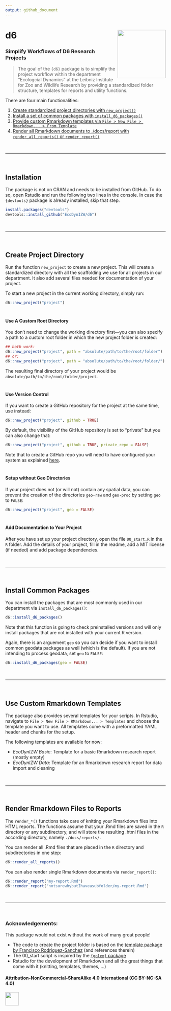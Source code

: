 ```yaml
---
output: github_document
---
```


# d6 <img src='man/figures/hexlogo_pure.png' align="right" height="151.5" /></a>


### Simplify Workflows of D6 Research Projects 

> The goal of the `{d6}` package is to simplify the project workflow within the department "Ecologcial Dynamics" at the Leibniz Institute for Zoo and Wildlife Research by providing a standardized folder structure, templates for reports and utility functions.


There are four main functionalities:

1. [Create standardized project directories with `new_project()`](#create-project-directory)
1. [Install a set of common packages with `install_d6_packages()`](#install-common-packages)
1. [Provide custom Rmarkdown templates via `File > New File > Rmarkdown... > From Template`](#use-custom-rmarkdown-templates)
1. [Render all Rmarkdown documents to ./docs/report with `render_all_reports()` or `render_report()`](#render-rmarkdown-files-to-reports)

<br>

***

<br>

## Installation

The package is not on CRAN and needs to be installed from GitHub. To do so, open Rstudio and run the following two lines in the console. In case the `{devtools}` package is already installed, skip that step.

```r
install.packages("devtools")
devtools::install_github("EcoDynIZW/d6")
```

<br>

***

<br>

## Create Project Directory

Run the function `new_project` to create a new project. This will create a standardized directory with all the scaffolding we use for all projects in our department. It also add several files needed for documentation of your project.

To start a new project in the current working directory, simply run:

```r
d6::new_project("project")
```

#

#### Use A Custom Root Directory

You don't need to change the working directory first—you can also specify a path to a custom root folder in which the new project folder is created:

```r
## both work:
d6::new_project("project", path = "absolute/path/to/the/root/folder")
## or:
d6::new_project("project", path = "absolute/path/to/the/root/folder/")
```

The resulting final directory of your project would be `absolute/path/to/the/root/folder/project`.

#

#### Use Version Control

If you want to create a GitHub repository for the project at the same time, use instead:

```r
d6::new_project("project", github = TRUE)
```

By default, the visibility of the GitHub repository is set to "private" but you can also change that:

```r
d6::new_project("project", github = TRUE, private_repo = FALSE)
```

Note that to create a GitHub repo you will need to have configured your system as explained [here](http://www.rdocumentation.org/packages/devtools/functions/use_github).

#

#### Setup without Geo Directories

If your project does not (or will not) contain any spatial data, you can prevent the creation of the directories `geo-raw` and `geo-proc` by setting `geo` to `FALSE`:

```r
d6::new_project("project", geo = FALSE)
```

#

#### Add Documentation to Your Project

After you have set up your project directory, open the file `00_start.R` in the `R` folder. Add the details of your project, fill in the readme, add a MIT license (if needed) and add package dependencies.

<br>

***

<br>

## Install Common Packages

You can install the packages that are most commonly used in our department via `install_d6_packages()`:

```r
d6::install_d6_packages()
```

Note that this function is going to check preinstalled versions and will only install packages that are not installed with your current R version.

Again, there is an arguement `geo` so you can decide if you want to install common geodata packages as well (which is the default). If you are not intending to process geodata, set `geo` to `FALSE`:

```r
d6::install_d6_packages(geo = FALSE)
```

<br>

***

<br>

## Use Custom Rmarkdown Templates

The package also provides several templates for your scripts. In Rstudio, navigate to `File > New File > RMarkdown... > Templates` and choose the template you want to use. All templates come with a preformatted YAML header and chunks for the setup.

The following templates are available for now:

* *EcoDynIZW Basic*: Template for a basic Rmarkdown research report (mostly empty)
* *EcoDynIZW Data*: Template for an Rmarkdown research report for data import and cleaning

<br>

***

<br>

## Render Rmarkdown Files to Reports

The `render_*()` functions take care of knitting your Rmarkdown files into HTML reports. The functions assume that your .Rmd files are saved in the `R`  directory or any subdirectory, and will store the resulting .html files in the according directory, namely `./docs/reports/`.

You can render all .Rmd files that are placed in the `R` directory and subdirectories in one step:

```r
d6::render_all_reports()
```

You can also render single Rmarkdown documents via `render_report()`:

```r
d6::render_report("my-report.Rmd")
d6::render_report("notsurewhybutIhaveasubfolder/my-report.Rmd")
```

<br>

***

<br>

### Acknowledgements:

This package would not exist without the work of many great people!

* The code to create the project folder is based on the [template package by Francisco Rodriguez-Sanchez](https://github.com/Pakillo/template) (and references therein)
* The 00_start script is inspired by the [`{golem}` package](https://thinkr-open.github.io/golem/)
* Rstudio for the development of Rmarkdown and all the great things that come with it (knitting, templates, themes, ...)

#### Attribution-NonCommercial-ShareAlike 4.0 International (CC BY-NC-SA 4.0)
<div style="width:300px; height:200px">
<img src=https://camo.githubusercontent.com/00f7814990f36f84c5ea74cba887385d8a2f36be/68747470733a2f2f646f63732e636c6f7564706f7373652e636f6d2f696d616765732f63632d62792d6e632d73612e706e67 alt="" height="42">
</div>